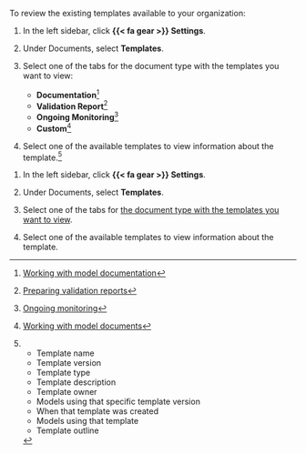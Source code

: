 :::: {.content-visible unless-format="revealjs"}
To review the existing templates available to your organization:

1. In the left sidebar, click **{{< fa gear >}} Settings**.

1. Under Documents, select **Templates**.

1. Select one of the tabs for the document type with the templates you want to view:

   - **Documentation**^[[Working with model documentation](/guide/model-documentation/working-with-model-documentation.qmd)]
   - **Validation Report**^[[Preparing validation reports](/guide/model-validation/preparing-validation-reports.qmd)]
   - **Ongoing Monitoring**^[[Ongoing monitoring](/guide/monitoring/ongoing-monitoring.qmd)]
   - **Custom**^[[Working with model documents](/guide/templates/working-with-model-documents.qmd)]

1. Select one of the available templates to view information about the template.[^template-info]


<!-- FOOTNOTES -->

[^template-info]:

   - Template name
   - Template version
   - Template type
   - Template description
   - Template owner
   - Models using that specific template version
   - When that template was created
   - Models using that template
   - Template outline

::::

:::: {.content-hidden unless-format="revealjs"}
1. In the left sidebar, click **{{< fa gear >}} Settings**.

1. Under Documents, select **Templates**.

1. Select one of the tabs for [the document type with the templates you want to view](/guide/templates/working-with-model-documents.qmd).

1. Select one of the available templates to view information about the template.

::::